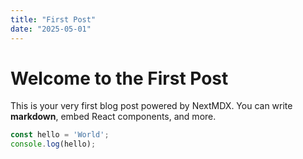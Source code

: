 ```yaml
---
title: "First Post"
date: "2025-05-01"
---
```


# Welcome to the First Post

This is your very first blog post powered by NextMDX. You can write **markdown**, embed React components, and more.

```js
const hello = 'World';
console.log(hello);
